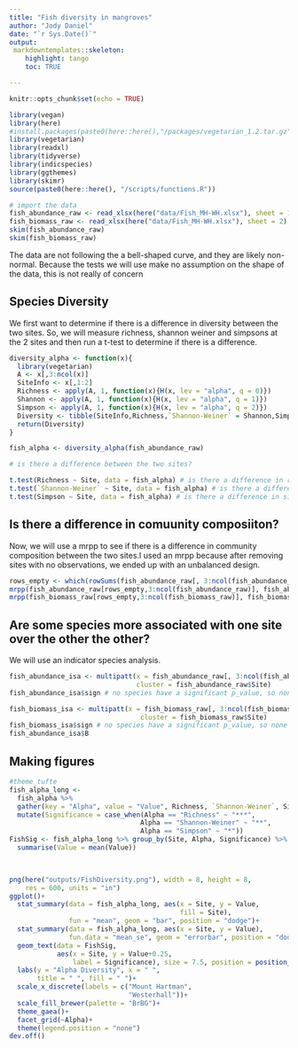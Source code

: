 ```yaml
---
title: "Fish diversity in mangroves"
author: "Jody Daniel"
date: "`r Sys.Date()`"
output:
 markdowntemplates::skeleton:
    highlight: tango
    toc: TRUE

---
```

```r
knitr::opts_chunk$set(echo = TRUE)
```


```r
library(vegan)
library(here)
#install.packages(paste0(here::here(),"/packages/vegetarian_1.2.tar.gz"), repos = NULL, type = "source")
library(vegetarian)
library(readxl)
library(tidyverse)
library(indicspecies)
library(ggthemes)
library(skimr)
source(paste0(here::here(), "/scripts/functions.R"))

```

```r
# import the data
fish_abundance_raw <- read_xlsx(here("data/Fish_MH-WH.xlsx"), sheet = 1)
fish_biomass_raw <- read_xlsx(here("data/Fish_MH-WH.xlsx"), sheet = 2)
skim(fish_abundance_raw)
skim(fish_biomass_raw)


```

The data are not following the a bell-shaped curve, and they are likely non-normal. Because the tests we will use make no assumption on the shape of the data, this is not really of concern

## Species Diversity

We first want to determine if there is a difference in diversity between the two sites. So, we will measure richness, shannon weiner and simpsons at the 2 sites and then run a t-test to determine if there is a difference.

```r

diversity_alpha <- function(x){
  library(vegetarian)
  A <- x[,3:ncol(x)]
  SiteInfo <- x[,1:2]
  Richness <- apply(A, 1, function(x){H(x, lev = "alpha", q = 0)})
  Shannon <- apply(A, 1, function(x){H(x, lev = "alpha", q = 1)})
  Simpson <- apply(A, 1, function(x){H(x, lev = "alpha", q = 2)})
  Diversity <- tibble(SiteInfo,Richness,`Shannon-Weiner` = Shannon,Simpson)
  return(Diversity)
}

fish_alpha <- diversity_alpha(fish_abundance_raw)

```

```r
# is there a difference between the two sites?

t.test(Richness ~ Site, data = fish_alpha) # is there a difference in richness? - yes
t.test(`Shannon-Weiner` ~ Site, data = fish_alpha) # is there a difference in shannon weiner - yes
t.test(Simpson ~ Site, data = fish_alpha) # is there a difference in simpsons - yes? if we use an alpha of 0.1

```

## Is there a difference in comuunity composiiton?

Now, we will use a mrpp to see if there is a difference in community composition between the two sites.I used an mrpp because after removing sites with no observations, we ended up with an unbalanced design. 

```r
rows_empty <- which(rowSums(fish_abundance_raw[, 3:ncol(fish_abundance_raw)])>0)# some replicates have no observations
mrpp(fish_abundance_raw[rows_empty,3:ncol(fish_abundance_raw)], fish_abundance_raw$Site[rows_empty]) # is there a difference in community composition based on abundance? - no: p-value = 0.127, A (which is the test statistic) = 0.0007263 (values closer to 1 means there is a large difference, values closer to zero means there is little difference) 
mrpp(fish_biomass_raw[rows_empty,3:ncol(fish_biomass_raw)], fish_biomass_raw$Site[rows_empty])# is there a difference in community composition based on biomass ? - no : p-value = 0.458, A (which is the test statistic) = -0.0004895  (values closer to 1 means there is a large difference, values closer to zero means there is little difference) 
```

## Are some species more associated with one site over the other the other?

We will use an indicator species analysis.

```r

fish_abundance_isa <- multipatt(x = fish_abundance_raw[, 3:ncol(fish_abundance_raw)], 
                                cluster = fish_abundance_raw$Site)
fish_abundance_isa$sign # no species have a significant p_value, so none are more strongly associated with one site over the other

fish_biomass_isa <- multipatt(x = fish_biomass_raw[, 3:ncol(fish_biomass_raw)], 
                                 cluster = fish_biomass_raw$Site)
fish_biomass_isa$sign # no species have a significant p_value, so none are more strongly associated with one site over the other
fish_abundance_isa$B

```
## Making figures

```r
#theme_tufte
fish_alpha_long <- 
  fish_alpha %>%
  gather(key = "Alpha", value = "Value", Richness, `Shannon-Weiner`, Simpson)%>%
  mutate(Significance = case_when(Alpha == "Richness" ~ "***",
                                 Alpha == "Shannon-Weiner" ~ "**",
                                 Alpha == "Simpson" ~ "*"))
FishSig <- fish_alpha_long %>% group_by(Site, Alpha, Significance) %>% 
  summarise(Value = mean(Value)) 

 

png(here("outputs/FishDiversity.png"), width = 8, height = 8,
    res = 600, units = "in")
ggplot()+
  stat_summary(data = fish_alpha_long, aes(x = Site, y = Value, 
                                           fill = Site),
               fun = "mean", geom = "bar", position = "dodge")+
  stat_summary(data = fish_alpha_long, aes(x = Site, y = Value),
               fun.data = "mean_se", geom = "errorbar", position = "dodge")+
  geom_text(data = FishSig,
            aes(x = Site, y = Value+0.25,
                label = Significance), size = 7.5, position = position_dodge(width = .9))+
  labs(y = "Alpha Diversity", x = " ",
       title = " ", fill = " ")+
  scale_x_discrete(labels = c("Mount Hartman",
                              "Westerhall"))+
  scale_fill_brewer(palette = "BrBG")+
  theme_gaea()+
  facet_grid(~Alpha)+
  theme(legend.position = "none")
dev.off()
```

